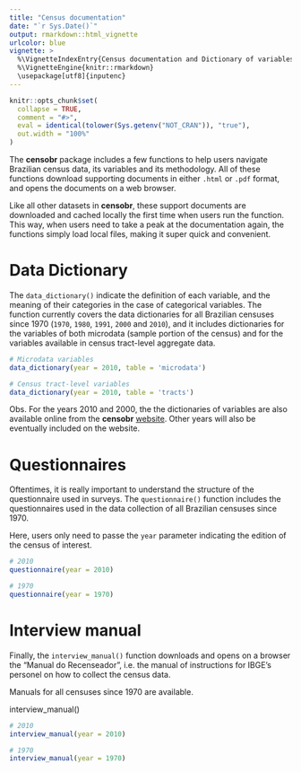 ```yaml
---
title: "Census documentation"
date: "`r Sys.Date()`"
output: rmarkdown::html_vignette
urlcolor: blue
vignette: >
  %\VignetteIndexEntry{Census documentation and Dictionary of variables}
  %\VignetteEngine{knitr::rmarkdown}
  \usepackage[utf8]{inputenc}
---
```


```r
knitr::opts_chunk$set(
  collapse = TRUE,
  comment = "#>",
  eval = identical(tolower(Sys.getenv("NOT_CRAN")), "true"),
  out.width = "100%"
)
```

The **censobr** package includes a few functions to help users navigate Brazilian census data, its variables and its methodology. All of these functions download supporting documents in either `.html` or `.pdf` format, and opens the documents on a web browser.

Like all other datasets in **censobr**, these support documents are downloaded and cached locally the first time when users run the function. This way, when users need to take a peak at the documentation again, the functions simply load local files, making it super quick and convenient.


# Data Dictionary

The `data_dictionary()` indicate the definition of each variable, and the meaning of their categories in the case of categorical variables. The function currently covers the data dictionaries for all Brazilian censuses since 1970 (`1970`, `1980`, `1991`, `2000` and `2010`), and it includes dictionaries for the variables of both microdata (sample portion of the census) and for the variables available in census tract-level aggregate data.


```r
# Microdata variables
data_dictionary(year = 2010, table = 'microdata')

# Census tract-level variables
data_dictionary(year = 2010, table = 'tracts')
```

Obs. For the years 2010 and 2000, the the dictionaries of variables are also available online from the **censobr** [website](https://ipeagit.github.io/censobr/index.html). Other years will also be eventually included on the website.

# Questionnaires

Oftentimes, it is really important to understand the structure of the questionnaire used in surveys. The `questionnaire()` function includes the questionnaires used in the data collection of all Brazilian censuses since 1970.

Here, users only need to passe the `year` parameter indicating the edition of the census of interest.

```r
# 2010
questionnaire(year = 2010)

# 1970
questionnaire(year = 1970)
```


# Interview manual

Finally, the `interview_manual()` function downloads and opens on a browser the "Manual do Recenseador", i.e. the manual of instructions for IBGE's personel on how to collect the census data.

Manuals for all censuses since 1970 are available.



interview_manual()
```r
# 2010
interview_manual(year = 2010)

# 1970
interview_manual(year = 1970)
```

